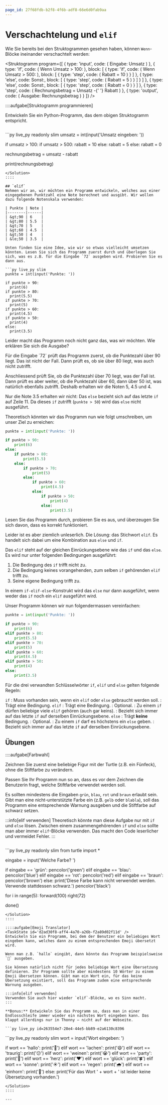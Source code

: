 ```yaml
---
page_id: 27f68fdb-b2f8-4f6b-adf8-66e6d0fab9aa
---
```



# Verschachtelung und `elif`

Wie Sie bereits bei den Struktogrammen gesehen haben, können `Wenn`-Blöcke ineinander verschachtelt werden:

<Struktogramm
    program={[
        {
            type: 'input',
            code: (
                <span>
                    Eingabe: <span className="var">Umsatz</span>
                </span>
            )
        },
        {
            type: 'if',
            code: (
                <span>
                    Wenn <span className="var">Umsatz</span> &gt; 100:
                </span>
            ),
            block: [
                {
                    type: 'if',
                    code: (
                        <span>
                            Wenn <span className="var">Umsatz</span> &gt; 500:
                        </span>
                    ),
                    block: [
                        {
                            type: 'step',
                            code: (
                                <span>
                                    <span className="var">Rabatt</span> = 10
                                </span>
                            )
                        }
                    ]
                },
                {
                    type: 'else',
                    code: <span>Sonst:</span>,
                    block: [
                        {
                            type: 'step',
                            code: (
                                <span>
                                    <span className="var">Rabatt</span> = 5
                                </span>
                            )
                        }
                    ]
                }
            ]
        },
        {
            type: 'else',
            code: <span>Sonst:</span>,
            block: [
                {
                    type: 'step',
                    code: (
                        <span>
                            <span className="var">Rabatt</span> = 0
                        </span>
                    )
                }
            ]
        },
        {
            type: 'step',
            code: (
                <span>
                    <span className="var">Rechnungsbetrag</span> = <span className="var">Umsatz</span> -{' '}
                    <span className="var">Rabatt</span>
                </span>
            )
        },
        {
            type: 'output',
            code: (
                <span>
                    Ausgabe: <span className="var">Rechnungsbetrag</span>
                </span>
            )
        }
    ]}
/>

::::aufgabe[Struktogramm programmieren]

<TaskState id="294fa570-01d3-4f4b-8d5a-e25fa390971a" />

Entwickeln Sie ein Python-Programm, das dem obigen Struktogramm entspricht.

```py live_py id=cf7304aa-754d-4ff0-b8cb-46b417b1b9ff

```

<Solution id='3320b4f2-47ab-43bc-8d81-cee44131bb40'>
  ```py live_py readonly slim
  umsatz = int(input('Umsatz eingeben: '))

if umsatz > 100: if umsatz > 500: rabatt = 10 else: rabatt = 5 else: rabatt = 0

rechnungsbetrag = umsatz - rabatt

print(rechnungsbetrag)

````
</Solution>
::::

## `elif`
Nehmen wir an, wir möchten ein Programm entwickeln, welches aus einer eingegebenen Punktzahl eine Note berechnet und ausgibt. Wir wollen dazu folgende Notenskala verwenden:

| Punkte | Note |
|--------|------|
| &gt;90 | 6    |
| &gt;80 | 5.5  |
| &gt;70 | 5    |
| &gt;60 | 4.5  |
| &gt;50 | 4    |
| &le;50 | 3.5  |

Unten finden Sie eine Idee, wie wir so etwas vielleicht umsetzen könnten. Lesen Sie sich das Programm zuerst durch und überlegen Sie sich, was es z.B. für die Eingabe `72` ausgeben wird. Probieren Sie es dann aus.

```py live_py slim
punkte = int(input('Punkte: '))

if punkte > 90:
  print(6)
if punkte > 80:
  print(5.5)
if punkte > 70:
  print(5)
if punkte > 60:
  print(4.5)
if punkte > 50:
  print(4)
else:
  print(3.5)
````

Leider macht das Programm noch nicht ganz das, was wir möchten. Wie erklären Sie sich die Ausgabe?

<Solution id='895c2aae-1ca7-4d68-8bb5-8f9bf310ffed' standalone>
  Für die Eingabe `72` prüft das Programm zuerst, ob die Punktezahl über 90 liegt. Das ist nicht der Fall. Dann prüft es, ob sie über 80 liegt, was auch nicht zutrifft.

Anschliessend prüft Sie, ob die Punktezahl über 70 liegt, was der Fall ist. Dann prüft es aber weiter, ob die Punktezahl über 60, dann über 50 ist, was natürlich ebenfalls zutrifft. Deshalb erhalten wir die Noten 5, 4.5 und 4.

Nur die Note 3.5 erhalten wir nicht: Das `else` bezieht sich auf das letzte `if` auf Zeile 11. Da dieses `if` zutrifft (`punkte > 50`) wird das `else` nicht ausgeführt.

</Solution>

Theoretisch könnten wir das Programm nun wie folgt umschreiben, um unser Ziel zu erreichen:

```py live_py slim
punkte = int(input('Punkte: '))

if punkte > 90:
    print(6)
else:
    if punkte > 80:
        print(5.5)
    else:
        if punkte > 70:
            print(5)
        else:
            if punkte > 60:
                print(4.5)
            else:
                if punkte > 50:
                    print(4)
                else:
                    print(3.5)
```

Lesen Sie das Programm durch, probieren Sie es aus, und überzeugen Sie sich davon, dass es korrekt funktioniert.

Leider ist es aber ziemlich unleserlich. Die Lösung: das Stichwort `elif`. Es handelt sich dabei um eine Kombination aus `else` und `if`.

Das `elif` steht auf der gleichen Einrückungsebene wie das `if` und das `else`. Es wird nur unter folgenden Bedingungen ausgeführt:

1. Die Bedingung des `if` trifft nicht zu.
2. Die Bedingung keines vorangehenden, zum selben `if` gehörenden `elif` trifft zu.
3. Seine eigene Bedingung trifft zu.

In einem `if-elif-else`-Konstrukt wird das `else` nur dann ausgeführt, wenn weder das `if` noch ein `elif` ausgeführt wird.

Unser Programm können wir nun folgendermassen vereinfachen:

```py live_py slim
punkte = int(input('Punkte: '))

if punkte > 90:
    print(6)
elif punkte > 80:
    print(5.5)
elif punkte > 70:
    print(5)
elif punkte > 60:
    print(4.5)
elif punkte > 50:
    print(4)
else:
    print(3.5)
```

Für die drei verwandten Schlüsselwörter `if`, `elif` und `else` gelten folgende Regeln:

`if` : Muss vorhanden sein, wenn ein `elif` oder `else` gebraucht werden soll. : Trägt eine Bedingung. `elif` : Trägt eine Bedingung. : Optional. : Zu einem `if` dürfen beliebige viele `elif` gehören (auch gar keins). : Bezieht sich immer auf das letzte `if` auf derselben Einrückungsebene. `else` : Trägt **keine** Bedingung. : Optional. : Zu einem `if` darf es höchstens ein `else` geben. : Bezieht sich immer auf das letzte `if` auf derselben Einrückungsebene.

## Übungen

::::aufgabe[Farbwahl]

<TaskState id="20167ea6-2d4e-4c81-a4d6-8ae16864b056" />
Zeichnen Sie zuerst eine beliebige Figur mit der Turtle (z.B. ein Fünfeck), ohne die Stiftfarbe zu verändern.

Passen Sie Ihr Programm nun so an, dass es vor dem Zeichnen die Benutzerin fragt, welche Stiftfarbe verwendet werden soll.

Es sollten mindestens die Eingaben `grün`, `blau`, `rot` und `braun` erlaubt sein. Gibt man eine nicht-unterstützte Farbe ein (z.B. `gelb` oder `blabla`), soll das Programm eine entsprechende Warnung ausgeben und die Stiftfarbe auf schwarz setzen.

:::info[elif verwenden] Theoretisch könnte man diese Aufgabe nur mit `if` und `else` lösen. Zwischen einem zusammengehörenden `if` und `else` sollte man aber immer `elif`-Blöcke verwenden. Das macht den Code leserlicher und vermeidet Fehler. :::

```py live_py id=a4e27acb-1b00-4005-b201-6c5da5023e74

```

<Solution id='68f8689d-f8a9-4f83-8bf7-9adaacf4ea19'>
  ```py live_py readonly slim
  from turtle import *

eingabe = input('Welche Farbe? ')

if eingabe == 'grün': pencolor('green') elif eingabe == 'blau': pencolor('blue') elif eingabe == 'rot': pencolor('red') elif eingabe == 'braun': pencolor('brown') else: print('Diese Farbe kann nicht verwendet werden. Verwende stattdessen schwarz.') pencolor('black')

for i in range(5): forward(100) right(72)

done()

````
</Solution>
::::

::::aufgabe[Emoji Translator]
<TaskState id='d2ad30f8-aff4-4a70-a26b-f2a89d02f11d' />
Entwickeln Sie ein Programm, bei dem der Benutzer ein beliebiges Wort eingeben kann, welches dann zu einem entsprechenden Emoji übersetzt wird.

Wenn man z.B. `hallo` eingibt, dann könnte das Programm beispielsweise `👋` ausgeben.

Sie können natürlich nicht für jedes beliebige Wort eine Übersetzung definieren. Ihr Programm sollte aber mindestens 10 Wörter zu einem Emoji übersetzen können. Gibt man ein Wort ein, für das keine Übersetzung existiert, soll das Programm zudem eine entsprechende Warnung ausgeben.

:::info[elif verwenden]
Verwenden Sie auch hier wieder `elif`-Blöcke, wo es Sinn macht.
:::

**Bonus:** Entwickeln Sie das Programm so, dass man in einer Endlosschleife immer wieder ein nächstes Wort eingeben kann. Das klappt allerdings nur in Thonny – nicht auf der Webseite.

```py live_py id=263554e7-28e4-44e5-bb89-e2a6130c8396
````

<Solution id='5065250c-94f1-403a-86b9-8095b4b3cfa0'>
  ```py live_py readonly slim
  wort = input('Wort eingeben: ')

if wort == 'hallo': print('👋') elif wort == 'lachen': print('😄') elif wort == 'traurig': print('😕') elif wort == 'weinen': print('😭') elif wort == 'party': print('🥳') elif wort == 'herz': print('❤️') elif wort == 'glück': print('🍀') elif wort == 'sonne': print('☀️') elif wort == 'regen': print('🌧️') elif wort == 'einhorn': print('🦄') else: print('Für das Wort ' + wort + ' ist leider keine Übersetzung vorhanden.')

```
</Solution>
::::

---
```
